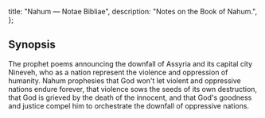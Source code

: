   title: "Nahum — Notae Bibliae",
  description: "Notes on the Book of Nahum.",
};

<Initial text="Nahum" />

## Synopsis

The prophet <Definition lang="hebrew" anchor="nachum" text="Nahum's" /> poems announcing the downfall of Assyria and its capital city Nineveh, who as a nation represent the violence and oppression of humanity. Nahum prophesies that God won't let violent and oppressive nations endure forever, that violence sows the seeds of its own destruction, that God is grieved by the death of the innocent, and that God's goodness and justice compel him to orchestrate the downfall of oppressive nations.
